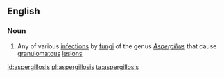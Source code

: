 ==English==

===Noun===
{{wikipedia}}
{{en-noun|aspergilloses}}

#{{medicine}} Any of various [[infection]]s by [[fungus|fungi]] of the genus ''[[Aspergillus]]'' that cause [[granulomatous]] [[lesion]]s

[[id:aspergillosis]]
[[pl:aspergillosis]]
[[ta:aspergillosis]]